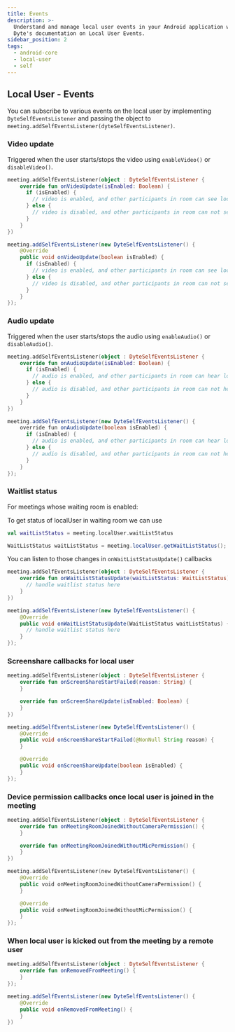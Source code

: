 ```yaml
---
title: Events
description: >-
  Understand and manage local user events in your Android application with
  Dyte's documentation on Local User Events.
sidebar_position: 2
tags:
  - android-core
  - local-user
  - self
---
```


## Local User - Events

You can subscribe to various events on the local user by implementing `DyteSelfEventsListener` and passing the object to `meeting.addSelfEventsListener(dyteSelfEventsListener)`.

### Video update

Triggered when the user starts/stops the video using `enableVideo()` or
`disableVideo()`.

<Tabs groupId="android-core-local-user">
  <TabItem value="kotlin" label="Kotlin" default>

```kotlin
meeting.addSelfEventsListener(object : DyteSelfEventsListener {
    override fun onVideoUpdate(isEnabled: Boolean) {
      if (isEnabled) {
        // video is enabled, and other participants in room can see local user
      } else {
        // video is disabled, and other participants in room can not see local user.
      }
    }
})
```

  </TabItem>

  <TabItem value="java" label="Java" default>

```java
meeting.addSelfEventsListener(new DyteSelfEventsListener() {
    @Override
    public void onVideoUpdate(boolean isEnabled) {
      if (isEnabled) {
        // video is enabled, and other participants in room can see local user
      } else {
        // video is disabled, and other participants in room can not see local user.
      }
    }
});
```

  </TabItem>
</Tabs>

### Audio update

Triggered when the user starts/stops the audio using `enableAudio()` or
`disableAudio()`.

<Tabs groupId="android-core-local-user">
  <TabItem value="kotlin" label="Kotlin" default>

```kotlin
meeting.addSelfEventsListener(object : DyteSelfEventsListener {
    override fun onAudioUpdate(isEnabled: Boolean) {
      if (isEnabled) {
        // audio is enabled, and other participants in room can hear local user
      } else {
        // audio is disabled, and other participants in room can not hear local user.
      }
    }
})
```

  </TabItem>

  <TabItem value="java" label="Java" default>

```java
meeting.addSelfEventsListener(new DyteSelfEventsListener() {
    override fun onAudioUpdate(boolean isEnabled) {
      if (isEnabled) {
        // audio is enabled, and other participants in room can hear local user
      } else {
        // audio is disabled, and other participants in room can not hear local user.
      }
    }
});
```

  </TabItem>
</Tabs>

### Waitlist status

For meetings whose waiting room is enabled:

To get status of localUser in waiting room we can use

<Tabs groupId="android-core-local-user">
  <TabItem value="kotlin" label="Kotlin" default>

```kotlin
val waitListStatus = meeting.localUser.waitListStatus
```

  </TabItem>

  <TabItem value="java" label="Java" default>

```java
WaitListStatus waitListStatus = meeting.localUser.getWaitListStatus();
```

  </TabItem>
</Tabs>

You can listen to those changes in `onWaitListStatusUpdate()` callbacks

<Tabs groupId="android-core-local-user">
  <TabItem value="kotlin" label="Kotlin" default>

```kotlin
meeting.addSelfEventsListener(object : DyteSelfEventsListener {
    override fun onWaitListStatusUpdate(waitListStatus: WaitListStatus) {
      // handle waitlist status here
    }
})
```

  </TabItem>

  <TabItem value="java" label="Java" default>

```java
meeting.addSelfEventsListener(new DyteSelfEventsListener() {
    @Override
    public void onWaitListStatusUpdate(WaitListStatus waitListStatus) {
      // handle waitlist status here
    }
});
```

  </TabItem>
</Tabs>

### Screenshare callbacks for local user

<Tabs groupId="android-core-local-user">
  <TabItem value="kotlin" label="Kotlin" default>

```kotlin
meeting.addSelfEventsListener(object : DyteSelfEventsListener {
    override fun onScreenShareStartFailed(reason: String) {
    }

    override fun onScreenShareUpdate(isEnabled: Boolean) {
    }
})
```

  </TabItem>

  <TabItem value="java" label="Java" default>

```java
meeting.addSelfEventsListener(new DyteSelfEventsListener() {
    @Override
    public void onScreenShareStartFailed(@NonNull String reason) {
    }

    @Override
    public void onScreenShareUpdate(boolean isEnabled) {
    }
});
```

  </TabItem>
</Tabs>

### Device permission callbacks once local user is joined in the meeting

<Tabs groupId="android-core-local-user">
  <TabItem value="kotlin" label="Kotlin" default>

```kotlin
meeting.addSelfEventsListener(object : DyteSelfEventsListener {
    override fun onMeetingRoomJoinedWithoutCameraPermission() {
    }

    override fun onMeetingRoomJoinedWithoutMicPermission() {
    }
})
```

  </TabItem>

  <TabItem value="java" label="Java" default>

```kotlin
meeting.addSelfEventsListener(new DyteSelfEventsListener() {
    @Override
    public void onMeetingRoomJoinedWithoutCameraPermission() {
    }

    @Override
    public void onMeetingRoomJoinedWithoutMicPermission() {
    }
});
```

  </TabItem>
</Tabs>

### When local user is kicked out from the meeting by a remote user

<Tabs groupId="android-core-local-user">
  <TabItem value="kotlin" label="Kotlin" default>

```kotlin
meeting.addSelfEventsListener(object : DyteSelfEventsListener {
    override fun onRemovedFromMeeting() {
    }
});
```

  </TabItem>

  <TabItem value="java" label="Java" default>

```java
meeting.addSelfEventsListener(new DyteSelfEventsListener() {
    @Override
    public void onRemovedFromMeeting() {
    }
})
```

  </TabItem>
</Tabs>
